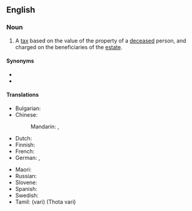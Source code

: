 ==English==
{{wikipedia}}

===Noun===
{{en-noun}}

# A [[tax]] based on the value of the property of a [[deceased]] person, and charged on the beneficiaries of the [[estate]].

====Synonyms====
* {{l|en|death duty}}
* {{l|en|estate tax}}

====Translations====
{{trans-top|tax on the property of the deceased}}
* Bulgarian: {{t-check|bg|[[данък]] [[наследство]]|sc=Cyrl}} {{attention|bg|2=was "[[данък]] [[наследство]]" - assumed sum-of-parts; if an idiom, remove the wikilinks to the individual words. see [[User:Kephir/gadgets/xte#Translation_fixing]]}}
* Chinese:
*: Mandarin: {{t+|cmn|遺產稅}}, {{t+|cmn|遗产税|tr=yíchǎnshuì}}
* Dutch: {{t|nl|erfbelasting|c}}
* Finnish: {{t+|fi|perintövero}}
* French: {{t|fr|droits de succession|m-p}}
* German: {{t+|de|Erbschaftsteuer|f}}, {{t+|de|Erbschaftssteuer|f}}
{{trans-mid}}
* Maori: {{t|mi|tāke matenga}}
* Russian: {{t|ru|нало́г на насле́дство|m}}
* Slovene: {{t|sl|davek na nepremičnine|m}}
* Spanish: {{t|es|impuesto sucesorio}}
* Swedish: {{t+|sv|arvskatt|c}}
* Tamil: {{t+|ta|வரி}} (vari) (Thota vari)
{{trans-bottom}}

{{c|en|Taxation|Death}}